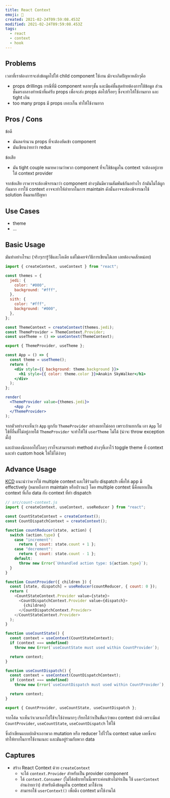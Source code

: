 ```yaml
---
title: React Context
emoji: 🤫
created: 2021-02-24T09:59:08.453Z
modified: 2021-02-24T09:59:08.453Z
tags:
  - react
  - context
  - hook
---
```


## Problems

เวลาที่เราต้องการจะส่งข้อมูลไปให้ child component ใช้งาน
มักจะเกิดปัญหาหลักๆคือ

- props drillings
  กรณีที่มี component หลายๆชั้น และมีแค่ชั้นสุดท้ายต้องการใช้ข้อมูล
  ส่วนชั้นตรงกลางทำหน้าที่แค่รับ props เพื่อจะส่ง props ต่อไปเรื่อยๆ
  ซึ่งจะทำให้ใช้งานยาก และ tight เกิน
- too many props
  มี props เยอะเกิ๊น ทำให้ใช้งานยาก

## Pros / Cons

ข้อดี

- มันลดจำนวน props ที่จะต้องยัดเข้า component
- มันเขียนง่ายกว่า redux

ข้อเสีย

- มัน tight couple
  หมายความว่าพวก component ที่จะใช้ข้อมูลใน context จะต้องอยู่ภายใต้ context provider

จากข้อเสีย เราควรจะต้องพิจารณาว่า component ต่างๆมันมีความสัมพันธ์กันอย่างไร ถ้ามันไม่ได้ผูกกันมาก การใช้ context อาจจะทำให้ลำยากในการ maintain ดังนั้นอาจจะต้องพิจารณาใช้ solution อื่นมาแก้ปัญหา

## Use Cases

- theme
- ...

## Basic Usage

มันทำอย่างไรนะ (จริงๆเรารู้วิธีและไอเดีย แต่ไม่เคยจำวิธีการเขียนได้เลย เลยต้องจดสักหน่อย)

```jsx
import { createContext, useContext } from "react";

const themes = {
  jedi: {
    color: "#000",
    background: "#fff",
  },
  sith: {
    color: "#fff",
    background: "#000",
  },
};

const ThemeContext = createContext(themes.jedi);
const ThemeProvider = ThemeContext.Provider;
const useTheme = () => useContext(ThemeContext);

export { ThemeProvider, useTheme };

const App = () => {
  const theme = useTheme();
  return (
    <div style={{ background: theme.background }}>
      <h1 style={{ color: theme.color }}>Anakin SkyWalker</h1>
    </div>
  );
};

render(
  <ThemeProvider value={themes.jedi}>
    <App />
  </ThemeProvider>
);
```

จากตัวอย่างจะเห็นว่า `App` ผูกกับ `ThemeProvider` อย่างแยกไม่ออก
เพราะถ้าแยกกัน เอา `App` ไปใช้ที่อื่นที่ไม่อยู่ภายใต้ `ThemeProvider` จะทำให้ใช้ `userTheme` ไม่ได้ (น่าจะ throw exception มั๊ง)

และถ้าลองนึกออกไปไกลๆ เราก็จะสามารถทำ method ต่างๆที่เอาไว้ toggle theme ที่ context และทำ custom hook ให้ใช้ได้ง่ายๆ

## Advance Usage

[KCD](https://kentcdodds.com/blog/how-to-use-react-context-effectively) แนะนำว่าควรใช้ multiple context และใช้ร่วมกับ dispatch เพื่อให้ app มี effectively (หมายถึงการ maintain หรือป่าวนะ) โดย multiple context นี่คือแยกเป็น context ที่เก็บ data กับ context ที่ทำ dispatch

```js
// src/count-context.js
import { createContext, useContext, useReducer } from "react";

const CountStateContext = createContext();
const CountDispatchContext = createContext();

function countReducer(state, action) {
  switch (action.type) {
    case "increment":
      return { count: state.count + 1 };
    case "decrement":
      return { count: state.count - 1 };
    default:
      throw new Error(`Unhandled action type: ${action.type}`);
  }
}

function CountProvider({ children }) {
  const [state, dispatch] = useReducer(countReducer, { count: 0 });
  return (
    <CountStateContext.Provider value={state}>
      <CountDispatchContext.Provider value={dispatch}>
        {children}
      </CountDispatchContext.Provider>
    </CountStateContext.Provider>
  );
}

function useCountState() {
  const context = useContext(CountStateContext);
  if (context === undefined)
    throw new Error(`useCountState must used within CountProvider`);

  return context;
}

function useCountDispatch() {
  const context = useContext(CountDispatchContext);
  if (context === undefined)
    throw new Error(`useCountDispatch must used within CountProvider`);

  return context;
}

export { CountProvider, useCountState, useCountDispatch };
```

จากโค้ด จะเห็นว่าเวลาเอาไปใช้จะใช้ง่ายมากๆ เรียกได้ว่าเป็นขั้นกว่าของ context ปกติ เพราะมีแค่ `CountProvider`, `useCountState`, `useCountDispatch` ให้ใช้

ซึ่งถ้าเขียนแบบปกติจะเอาพวก mutation หรือ reducer ไปไว้ใน context value เลยซึ่งจะทำให้ยากในการใช้งานเนอะ และมันอยู่ร่วมกับพวก data

## Captures

- สร้าง React Context ด้วย `createContext`
  - จะได้ `context.Provider` สำหรับเป็น provider component
  - ได้ `context.Consumer` (ไม่ได้อธิบายในนี้เพราะค่อนข้างไม่จำเป็น ใช้ `userContext` อ่านง่ายกว่า) สำหรับดึงข้อมูลใน context มาใช้งาน
  - สามารถใช้ `userContext()` เพื่อดึง context มาใช้งานได้
